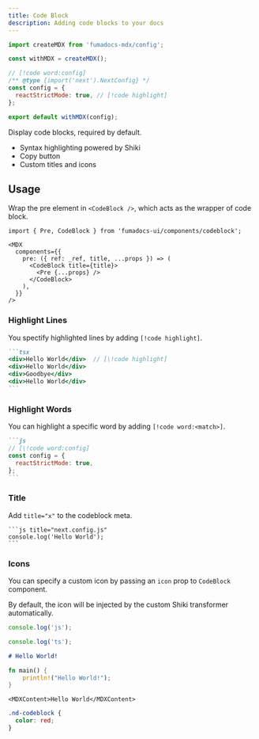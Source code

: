 ```yaml
---
title: Code Block
description: Adding code blocks to your docs
---
```


<Wrapper>
<div className="bg-background rounded-lg prose-no-margin">

```js title="config.js"
import createMDX from 'fumadocs-mdx/config';

const withMDX = createMDX();

// [!code word:config]
/** @type {import('next').NextConfig} */
const config = {
  reactStrictMode: true, // [!code highlight]
};

export default withMDX(config);
```

</div>
</Wrapper>

Display code blocks, required by default.

- Syntax highlighting powered by Shiki
- Copy button
- Custom titles and icons

## Usage

Wrap the pre element in `<CodeBlock />`, which acts as the wrapper of code block.

```mdx
import { Pre, CodeBlock } from 'fumadocs-ui/components/codeblock';

<MDX
  components={{
    pre: ({ ref: _ref, title, ...props }) => (
      <CodeBlock title={title}>
        <Pre {...props} />
      </CodeBlock>
    ),
  }}
/>
```

### Highlight Lines

You spectify highlighted lines by adding `[!code highlight]`.

````md
```tsx
<div>Hello World</div>  // [\!code highlight]
<div>Hello World</div>
<div>Goodbye</div>
<div>Hello World</div>
```
````

### Highlight Words

You can highlight a specific word by adding `[!code word:<match>]`.

````md
```js
// [\!code word:config]
const config = {
  reactStrictMode: true,
};
```
````

### Title

Add `title="x"` to the codeblock meta.

````mdx
```js title="next.config.js"
console.log('Hello World');
```
````

### Icons

You can specify a custom icon by passing an `icon` prop to `CodeBlock` component.

By default, the icon will be injected by the custom Shiki transformer automatically.

```js title="config.js"
console.log('js');
```

```ts title="config.ts"
console.log('ts');
```

```md title="document.md"
# Hello World!
```

```rust title="main.rs"
fn main() {
    println!("Hello World!");
}
```

```tsx title="component.tsx"
<MDXContent>Hello World</MDXContent>
```

```css title="style.css"
.nd-codeblock {
  color: red;
}
```
